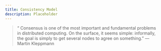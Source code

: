 ```yaml
---
title: Consistency Model
description: Placeholder
---
```


> “​ Consensus is one of the most important and fundamental problems in distributed computing. On the surface, it seems simple: informally, the goal is simply to get several nodes to agree on something.” ― Martin Kleppmann
